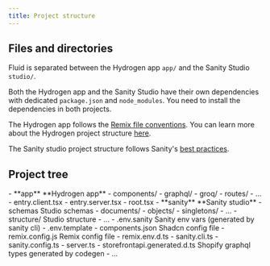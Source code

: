 ```yaml
---
title: Project structure
---
```



## Files and directories

Fluid is separated between the Hydrogen app `app/` and the Sanity Studio `studio/`.

Both the Hydrogen app and the Sanity Studio have their own dependencies with dedicated `package.json` and `node_modules`.
You need to install the dependencies in both projects.

The Hydrogen app follows the [Remix file conventions](https://remix.run/docs/en/main/file-conventions/routes). You can learn more about the Hydrogen project structure [here](https://shopify.dev/docs/custom-storefronts/hydrogen/project-structure).

The Sanity studio project structure follows Sanity's [best practices](https://www.sanity.io/docs/project-structure).

## Project tree

<FileTree>
- **app** **Hydrogen app**
  - components/
  - graphql/
  - groq/
  - routes/
  - ...
  - entry.client.tsx
  - entry.server.tsx
  - root.tsx
  - **sanity** **Sanity studio**
    - schemas Studio schemas
      - documents/
      - objects/
      - singletons/
      - ...
    - structure/ Studio structure
    - ...
- .env.sanity Sanity env vars (generated by sanity cli)
- .env.template
- components.json Shadcn config file
- remix.config.js Remix config file
- remix.env.d.ts
- sanity.cli.ts
- sanity.config.ts
- server.ts
- storefrontapi.generated.d.ts Shopify graphql types generated by codegen
- ...

</FileTree>

